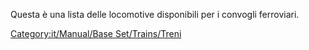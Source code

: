 Questa è una lista delle locomotive disponibili per i convogli ferroviari.

[[Category:it/Manual/Base Set/Trains/Treni]]